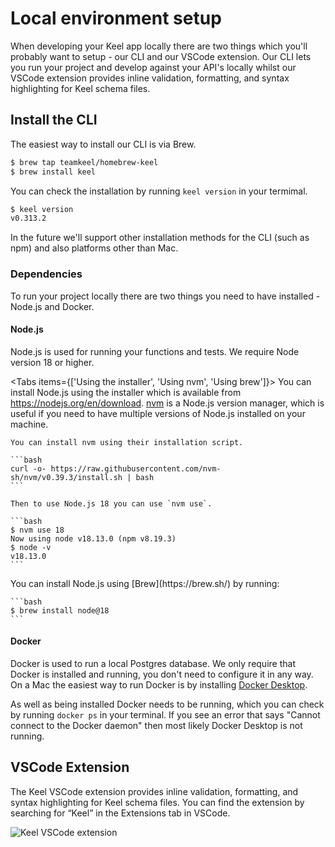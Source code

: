 # Local environment setup

When developing your Keel app locally there are two things which you'll probably want to setup - our CLI and our VSCode extension. Our CLI lets you run your project and develop against your API's locally whilst our VSCode extension provides inline validation, formatting, and syntax highlighting for Keel schema files.

## Install the CLI

The easiest way to install our CLI is via Brew.

```bash
$ brew tap teamkeel/homebrew-keel
$ brew install keel
```

You can check the installation by running `keel version` in your termimal.

```bash
$ keel version
v0.313.2
```


<Callout type="info" emoji="ℹ️">
  In the future we'll support other installation methods for the CLI (such as npm) and also platforms other than Mac.
</Callout>

### Dependencies

To run your project locally there are two things you need to have installed - Node.js and Docker.

#### Node.js
Node.js is used for running your functions and tests. We require Node version 18 or higher.


<Tabs items={['Using the installer', 'Using nvm', 'Using brew']}>
  <Tab>
    You can install Node.js using the installer which is available from https://nodejs.org/en/download.
  </Tab>
  <Tab>
    [nvm](https://github.com/nvm-sh/nvm) is a Node.js version manager, which is useful if you need to have multiple versions of Node.js installed on your machine.

    You can install nvm using their installation script.

    ```bash
    curl -o- https://raw.githubusercontent.com/nvm-sh/nvm/v0.39.3/install.sh | bash
    ```

    Then to use Node.js 18 you can use `nvm use`.

    ```bash
    $ nvm use 18
    Now using node v18.13.0 (npm v8.19.3)
    $ node -v
    v18.13.0
    ```
  </Tab>
  <Tab>
    You can install Node.js using [Brew](https://brew.sh/) by running:

    ```bash
    $ brew install node@18
    ```
  </Tab>
</Tabs>

#### Docker
Docker is used to run a local Postgres database. We only require that Docker is installed and running, you don't need to configure it in any way. On a Mac the easiest way to run Docker is by installing [Docker Desktop](https://docs.docker.com/desktop/). 

As well as being installed Docker needs to be running, which you can check by running `docker ps` in your terminal. If you see an error that says "Cannot connect to the Docker daemon" then most likely Docker Desktop is not running.

## VSCode Extension

The Keel VSCode extension provides inline validation, formatting, and syntax highlighting for Keel schema files. You can find the extension by searching for “Keel” in the Extensions tab in VSCode.

![Keel VSCode extension](/vscode-extension.png)